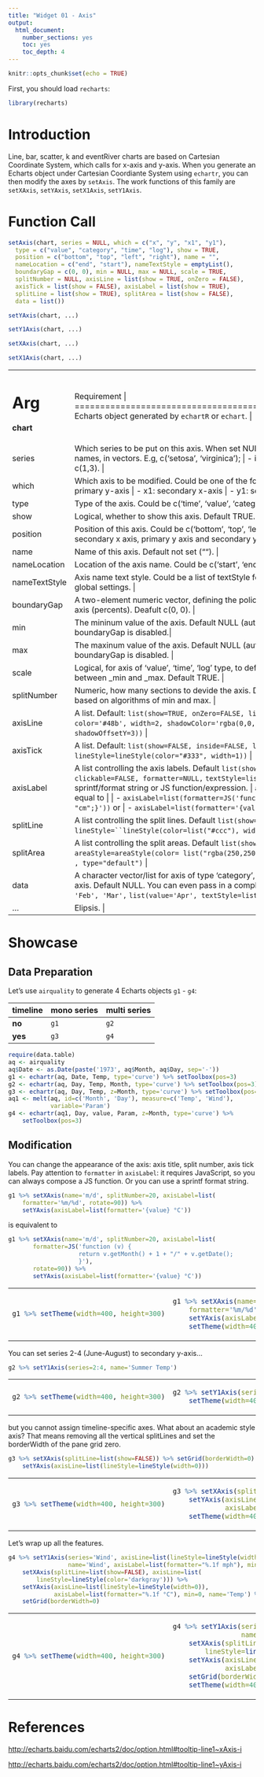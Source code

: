```yaml
---
title: "Widget 01 - Axis"
output: 
  html_document: 
    number_sections: yes
    toc: yes
    toc_depth: 4
---
```


```r
knitr::opts_chunk$set(echo = TRUE)
```

First, you should load `recharts`:
```r
library(recharts)
```

# Introduction

Line, bar, scatter, k and eventRiver charts are based on Cartesian Coordinate System, which calls for x-axis and y-axis. When you generate an Echarts object under Cartesian Coordiante System using `echartr`, you can then modify the axes by `setAxis`. The work functions of this family are `setXAxis`, `setYAxis`, `setX1Axis`, `setY1Axis`.

# Function Call

```r
setAxis(chart, series = NULL, which = c("x", "y", "x1", "y1"),
  type = c("value", "category", "time", "log"), show = TRUE,
  position = c("bottom", "top", "left", "right"), name = "",
  nameLocation = c("end", "start"), nameTextStyle = emptyList(),
  boundaryGap = c(0, 0), min = NULL, max = NULL, scale = TRUE,
  splitNumber = NULL, axisLine = list(show = TRUE, onZero = FALSE),
  axisTick = list(show = FALSE), axisLabel = list(show = TRUE),
  splitLine = list(show = TRUE), splitArea = list(show = FALSE),
  data = list())

setYAxis(chart, ...)

setY1Axis(chart, ...)

setXAxis(chart, ...)

setX1Axis(chart, ...)
```

+-------------+----------------------------------------------------------------+
|   Arg       |  Requirement                                                |
+=============+================================================================+
|**chart**    | Echarts object generated by `echartR` or `echart`.  |
+-------------+----------------------------------------------------------------+
| series      | Which series to be put on this axis. When set NULL, apply to all. Could be: |
|             |                |
|             | - series names, in vectors. E.g, c('setosa', 'virginica'); |
|             | - index of series, in vectors. E.g., 1:2 or c(1,3). |
+-------------+----------------------------------------------------------------+
| which       | Which axis to be modified. Could be one of the following: |
|             |        |
|             | - x: primary x-axis |
|             | - y: primary y-axis |
|             | - x1: secondary x-axis |
|             | - y1: secondary y-axis |
+-------------+----------------------------------------------------------------+
| type        | Type of the axis. Could be c('time', 'value', 'category', 'log'). Default 'value'. |
+-------------+----------------------------------------------------------------+
| show        | Logical, whether to show this axis. Default TRUE. |
+-------------+----------------------------------------------------------------+
| position    | Position of this axis. Could be c('bottom', 'top', 'left', 'right') (default for primary x axis, secondary x axis, primary y axis and secondary y axis, respectively.) |
+-------------+----------------------------------------------------------------+
| name        | Name of this axis. Default not set (""). |
+-------------+----------------------------------------------------------------+
|nameLocation | Location of the axis name. Could be c('start', 'end'). Default 'end'. |
+-------------+----------------------------------------------------------------+
|nameTextStyle| Axis name text style. Could be a list of textStyle features. Default following textStyle global settings. |
+-------------+----------------------------------------------------------------+
| boundaryGap | A two-element numeric vector, defining the policy of the space at the two ends of the axis (percents). Deafult c(0, 0). |
+-------------+----------------------------------------------------------------+
| min         | The mininum value of the axis. Default NULL (automatic). If a numeric value is set, boundaryGap is disabled.|
+-------------+----------------------------------------------------------------+
| max         | The maxinum value of the axis. Default NULL (automatic). If a numeric value is set, boundaryGap is disabled. |
+-------------+----------------------------------------------------------------+
| scale       | Logical, for axis of 'value', 'time', 'log' type, to define whether zoom the scale to the range between _min and _max. Default TRUE. |
+-------------+----------------------------------------------------------------+
| splitNumber | Numeric, how many sections to devide the axis. Default NULL, automatically deviding based on algorithms of min and max. |
+-------------+----------------------------------------------------------------+
| axisLine    | A list. Default: `list(show=TRUE, onZero=FALSE, lineStyle=lineStyle(` `type='solid', color='#48b', width=2, shadowColor='rgba(0,0,0,0)',` `shadowBlur=5, shadowOffsetX=3, shadowOffsetY=3))`  |
+-------------+----------------------------------------------------------------+
| axisTick    | A list. Default: `list(show=FALSE, inside=FALSE, length=5,` `lineStyle=lineStyle(color="#333", width=1))` |
+-------------+----------------------------------------------------------------+
| axisLabel   | A list controlling the axis labels. Default `list(show=TRUE, rotate=0, margin=8,` `clickable=FALSE, formatter=NULL,` `textStyle=list(color="#333"))` |
|             | `formatter` could be a sprintf/format string or JS function/expression. |
|             | `axisLabel=list(formatter="%s cm")` is equal to |
|             |                                |
|             | - `axisLabel=list(formatter=JS('function (value) {return value + "cm";}'))` or |
|             | - `axisLabel=list(formatter='{value} cm')`
+-------------+----------------------------------------------------------------+
| splitLine   | A list controlling the split lines. Default `list(show=TRUE, lineStyle=``lineStyle(color=list("#ccc"), width=1, type="solid"))`  |
+-------------+----------------------------------------------------------------+
| splitArea   | A list controlling the split areas. Default `list(show=FALSE, onGap=NULL,` `areaStyle=areaStyle(color= list("rgba(250,250,250,0.3)",` `"rgba(200,200,200,0.3)") , type="default")` |
+-------------+----------------------------------------------------------------+
| data        | A character vector/list for axis of type 'category', to define the text labels shown in this axis. Default NULL. You can even pass in a complicated list with textSytle list: `list('Jan', 'Feb', 'Mar',` `list(value='Apr', textStyle=list(color='red', ...)), 'May', ...)`  |
+-------------+----------------------------------------------------------------+
| ...         | Elipsis.  |
+-------------+----------------------------------------------------------------+


# Showcase

## Data Preparation

Let's use `airquality` to generate 4 Echarts objects `g1` - `g4`: 

**timeline**  | **mono series** | **multi series**
--------------|-----------------|-----------------
**no**        |  `g1`           |  `g2`
**yes**       |  `g3`           |  `g4`

```r
require(data.table)
aq <- airquality
aq$Date <- as.Date(paste('1973', aq$Month, aq$Day, sep='-'))
g1 <- echartr(aq, Date, Temp, type='curve') %>% setToolbox(pos=3)
g2 <- echartr(aq, Day, Temp, Month, type='curve') %>% setToolbox(pos=3)
g3 <- echartr(aq, Day, Temp, z=Month, type='curve') %>% setToolbox(pos=3)
aq1 <- melt(aq, id=c('Month', 'Day'), measure=c('Temp', 'Wind'), 
            variable='Param')
g4 <- echartr(aq1, Day, value, Param, z=Month, type='curve') %>% 
    setToolbox(pos=3)
```


## Modification

You can change the appearance of the axis: axis title, split number, axis tick labels. Pay attention to `formatter` in `axisLabel`: it requires JavaScript, so you can always compose a JS function. Or you can use a sprintf format string.

```r
g1 %>% setXAxis(name='m/d', splitNumber=20, axisLabel=list(
    formatter='%m/%d', rotate=90)) %>%
    setYAxis(axisLabel=list(formatter='{value} °C')) 
```
is equivalent to

```r
g1 %>% setXAxis(name='m/d', splitNumber=20, axisLabel=list(
       formatter=JS('function (v) {
                    return v.getMonth() + 1 + "/" + v.getDate();
                    }'),
       rotate=90)) %>%
       setYAxis(axisLabel=list(formatter='{value} °C'))
```

<table>
<tr><td>
```r
g1 %>% setTheme(width=400, height=300)
```
</td><td>
```r
g1 %>% setXAxis(name='m/d', splitNumber=20, axisLabel=list(
    formatter='%m/%d', rotate=90)) %>%
    setYAxis(axisLabel=list(formatter='{value} °C')) %>%
    setTheme(width=400, height=300)
```
</td></tr>
</table>

You can set series 2-4 (June-August) to secondary y-axis...

```r
g2 %>% setY1Axis(series=2:4, name='Summer Temp')
```

<table>
<tr><td>
```r
g2 %>% setTheme(width=400, height=300)
```
</td><td>
```r
g2 %>% setY1Axis(series=2:4, name='Summer Temp') %>% 
    setTheme(width=400, height=300)
```
</td></tr>
</table>


but you cannot assign timeline-specific axes. What about an academic style axis? That means removing all the vertical splitLines and set the borderWidth of the pane grid zero.

```r
g3 %>% setXAxis(splitLine=list(show=FALSE)) %>% setGrid(borderWidth=0) %>%
    setYAxis(axisLine=list(lineStyle=lineStyle(width=0)))
```

<table>
<tr><td>
```r
g3 %>% setTheme(width=400, height=300)
```
</td><td>
```r
g3 %>% setXAxis(splitLine=list(show=FALSE)) %>% setGrid(borderWidth=0) %>%
    setYAxis(axisLine=list(lineStyle=lineStyle(width=0)), 
             axisLabel=list(formatter="%.1f °C")) %>% 
    setTheme(width=400, height=300)
```
</td></tr>
</table>


Let's wrap up all the features. 

```r
g4 %>% setY1Axis(series='Wind', axisLine=list(lineStyle=lineStyle(width=0)), 
                 name='Wind', axisLabel=list(formatter="%.1f mph"), min=0) %>%
    setXAxis(splitLine=list(show=FALSE), axisLine=list(
        lineStyle=lineStyle(color='darkgray'))) %>% 
    setYAxis(axisLine=list(lineStyle=lineStyle(width=0)), 
             axisLabel=list(formatter="%.1f °C"), min=0, name='Temp') %>% 
    setGrid(borderWidth=0)
```

<table>
<tr><td>
```r
g4 %>% setTheme(width=400, height=300)
```
</td><td>
```r
g4 %>% setY1Axis(series='Wind', axisLine=list(lineStyle=lineStyle(width=0)), 
                 name='Wind', axisLabel=list(formatter="%.1f mph"), min=0) %>%
    setXAxis(splitLine=list(show=FALSE), axisLine=list(
        lineStyle=lineStyle(color='darkgray'))) %>% 
    setYAxis(axisLine=list(lineStyle=lineStyle(width=0)), 
             axisLabel=list(formatter="%.1f °C"), min=0, name='Temp') %>% 
    setGrid(borderWidth=0) %>%
    setTheme(width=400, height=300)
```
</td></tr>
</table>

# References

<http://echarts.baidu.com/echarts2/doc/option.html#tooltip-line1~xAxis-i>

<http://echarts.baidu.com/echarts2/doc/option.html#tooltip-line1~yAxis-i>
